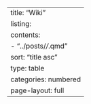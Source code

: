 ---
title: "Wiki"
listing:
  contents:
    - "../posts/*/*.qmd"
  sort: "title asc"
  type: table
  categories: numbered
page-layout: full
---